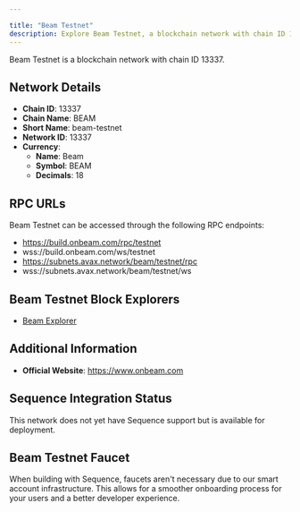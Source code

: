 ```yaml
---

title: "Beam Testnet"
description: Explore Beam Testnet, a blockchain network with chain ID 13337. Learn about its native currency, Beam, and how to interact with the network.
---
```




Beam Testnet is a blockchain network with chain ID 13337.

## Network Details

- **Chain ID**: 13337
- **Chain Name**: BEAM
- **Short Name**: beam-testnet
- **Network ID**: 13337
- **Currency**: 
  - **Name**: Beam
  - **Symbol**: BEAM
  - **Decimals**: 18

## RPC URLs

Beam Testnet can be accessed through the following RPC endpoints:

- https://build.onbeam.com/rpc/testnet
- wss://build.onbeam.com/ws/testnet
- https://subnets.avax.network/beam/testnet/rpc
- wss://subnets.avax.network/beam/testnet/ws

## Beam Testnet Block Explorers

- [Beam Explorer](https://subnets-test.avax.network/beam)

## Additional Information

- **Official Website**: https://www.onbeam.com

## Sequence Integration Status

This network does not yet have Sequence support but is available for deployment.

## Beam Testnet Faucet

When building with Sequence, faucets aren't necessary due to our smart account infrastructure. This allows for a smoother onboarding process for your users and a better developer experience.
